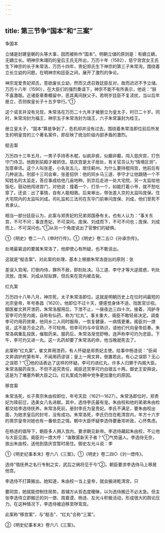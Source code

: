 ```yaml
---
---
---
```

title: 第三节争“国本”和“三案”
---



争国本

立储是封建皇朝的头等大事，因而被称作“国本”。明朝立储的原则是：有嫡立嫡，无嫡立长。明神宗朱翊钧的皇后王氏无所出，万历十年（1582），慈宁宫宫女王氏生下神宗的长子朱常洛，万历十四年，贵妃郑氏生下神宗的第三子朱常洵，围绕着立长立幼的问题，在明神宗和廷臣之间，展开了激烈的争论。

神宗宠爱贵妃郑氏，意欲废长立幼，然而又虑召致廷臣反对，故而迟迟不予立储。万历十八年（1590），在大臣们的强烈奏请下，神宗不能不有所表示，他说：“朕不喜激聒。近诸臣章奏概留中，恶其离间朕父子。若明岁廷臣不复渎扰，当以后年册立，否则俟皇长子十五岁举行。”①

这个诺言并没有兑现，朱常洛在万历二十九年才被册立为皇太子，时已二十岁。同时，朱常洵封为福王，神宗五子朱常浩封为瑞王，六子朱常瀛封为桂王。

册立皇太子，“国本”算是争到了，危机却并没有过去。围绕着朱常洛即位前后所发生的明皇宫的三个著名案件，即反映了统治阶级内部矛盾的激烈。

梃击案

万历四十三年五月，一男子手持枣木棍，似疯非疯，似癫非癫，闯入慈庆宫，打伤守门侍卫。他跑到前殿才被抓住。慈庆宫是太子居处，有关官员认为“情境叵测”，加意审讯。这个人叫张差，小名张五儿，居住蓟州。为什么要持棍闯宫，他前后有几种说法。刑部十三司会审，张差招供：他的同乡马三道、李守才让他跟随一个不知姓名的太监走，答应事成给他几亩地种。到京后走进一处大宅院，另一太监给他饭吃，鼓动他闯进宫门，对他说：撞着一个，打杀一个，如能打着小爷，就不愁吃穿了。还说：出了事情，自有人能相救。后来审出，带张差入京的太监叫庞保。住大宅院内的太监叫刘成。司礼监和三法司在东华门前审问庞保、刘成，他们至死不肯承认。

相当一部分廷臣认为，此案与郑贵妃的兄弟郑国泰有关。也有人认为：“事关东宫，不可不问；事连贵妃，不可深问。庞保、刘成而下，不可不问也；庞保、刘成而上，不可深问也。”①从另一个角度说出了官僚们的疑惧。

①《明史》卷二一八《申时行传》。①《明史》卷二五○《孙承宗传》。

处境最窘迫的要属朱常洛了，他即使心有所疑，也不敢说出。

这就是“梃击案”。对此案的处理，基本上根据朱常洛提出的原则：张

差误入宫闱，打倒内侍，罪所不赦，即刻处决。马三道、李守才等大逆扇惑，判处流放。庞保、刘成从轻拟罪，但后来在宫内被击毙。

红丸案

万历四十八年八月，神宗死，太子朱常洛即位。这就是明朝历史上在位时间最短的光宗皇帝，年号泰昌（1620）。他即位不过十天，便感觉身体不适，找医官诊视。御医崔文昇开泄药，朱常洛服用后，下泄不止，一昼夜达三四十次。接着，鸿胪寺官李可灼至内阁，自称有仙药，称为“红丸”。事关重大，阁臣不敢轻易决定。调查李可灼用药效果，他同乡二人同时服用，一恢复健康，一病情更重。阁臣刘一燝说，这不是万全之药，不可轻用。但李可灼与中官熟识，请他们代向皇帝启奏。朱常洛病重乱投医，催取药来。服药后，朱常洛渐觉舒畅，连声称李可灼为忠臣。下午，李可灼又进一丸。这一丸药却要了朱常洛的命，他当晚就死去了。

此案称“红丸案”。崔文昇用泄药，有人怀疑是郑贵妃主使。给事中杨涟说：“臣闻文昇调护府第有年，不闻用药谬误；皇上一用文昇，倒置若此，有心之误耶？无心之误耶？”①他的话表达了这样的怀疑。李可灼进红丸，许多人归罪于内阁大臣。朱常洛服药丧生，不但不追究责任，阁臣还赏李可灼白银五十两。御史王安舜说，这是为了堵塞外朝大臣之口。红丸案成为朝中党争更加激化的原因。

移宫案

朱常洛死，长子熹宗朱由校即位，年号天启（1621—1627）。朱常洛即位时，郑贵妃为赎前愆，选美女八名进献。其中，选侍李氏最有宠。朱由校和他的弟弟朱由检都交给李选侍抚养。朱常洛死前，册封李氏为皇贵妃，李氏不满足，要朱由校出面，为她求皇后的封号，没有成功。朱常洛死，李氏仍住在乾清宫内，年方十六岁的熹宗皇帝对她也有一番依恋之情。朝中大臣怀疑李选侍要垂帘听政，心怀焦虑。

在杨涟的倡导下，朝臣多人拥入宫内，要求朝见新帝。李选侍藏起朱由校，不让他与大臣见面。阁臣刘一燝大呼：“谁敢匿新天子者？”①气势逼人。李选侍无奈，放出朱由校，送他到慈庆宫暂时居住。御史左光斗说：李

①《明史纪事本末》卷六八《三案》。①《明史》卷二四○《刘一燝传》。

选侍“借抚养之名行专制之实，武后之祸将见于今”②。朝臣要求李选侍马上移居他宫。

李选侍不打算搬出。她知道，朱由校一当上皇帝，就会搬进乾清宫。只

要同宫，她就能控制住局势。首辅方从哲态度暧昧，以为选侍搬迁不必太急。但主张李选侍立即搬迁的刘一燝、周嘉谟、杨涟、左光斗积极活动，形成很大的舆论压力。在这种情况下，李选侍被迫移至哕鸾宫。

此案称“移宫案”，与“梃击”、“红丸”合称“三案”。

②《明史纪事本末》卷六八《三案》。